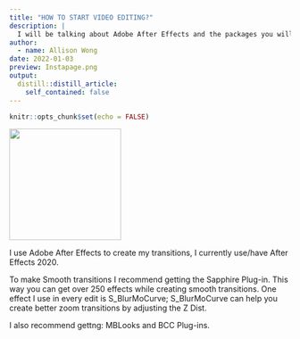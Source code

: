 ```yaml
---
title: "HOW TO START VIDEO EDITING?"
description: |
  I will be talking about Adobe After Effects and the packages you will need to excute smooth transitions. These transitions wil help you make edits similar to the one on my Instagram account @littlewhiteorchids and velocity edits like the ones on Tik Tok.
author:
  - name: Allison Wong
date: 2022-01-03
preview: Instapage.png
output:
  distill::distill_article:
    self_contained: false
---
```



```r
knitr::opts_chunk$set(echo = FALSE)
```

![](Instapage.png){width=200}
 
  I use Adobe After Effects to create my transitions, I currently use/have After Effects 2020. 

  To make Smooth transitions I recommend getting the Sapphire Plug-in. This way you can get over 250 effects while creating smooth transitions. One effect I use in every edit is S_BlurMoCurve; S_BlurMoCurve can help you create better zoom transitions by adjusting the Z Dist.
  
  I also recommend gettng: MBLooks and BCC Plug-ins.
  
 
  



